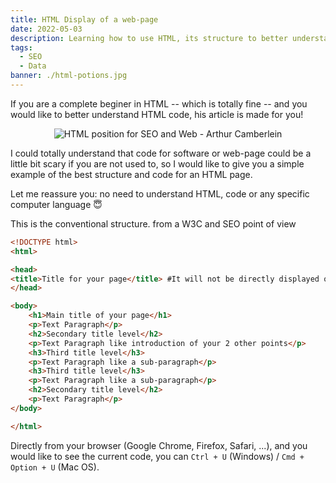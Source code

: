 ```yaml
---
title: HTML Display of a web-page
date: 2022-05-03
description: Learning how to use HTML, its structure to better understand how the web is working. It's here and that would be simple!
tags:
  - SEO
  - Data
banner: ./html-potions.jpg
---
```


If you are a complete beginer in HTML -- which is totally fine -- and you would like to better understand HTML code, his article is made for you!

<p align="center">
  <img src="./html-potions.jpg" alt="HTML position for SEO and Web - Arthur Camberlein" title="Creating a potion for your website in HTML" />
</p>

I could totally understand that code for software or web-page could be a little bit scary if you are not used to, so I would like to give you a simple example of the best structure and code for an HTML page.

Let me reassure you: no need to understand HTML, code or any specific computer language 😇

This is the conventional structure. from a W3C and SEO point of view

```html
<!DOCTYPE html>
<html>

<head>
<title>Title for your page</title> #It will not be directly displayed on your page, but on search results pages (from Google or Bing for example)
</head>

<body>
    <h1>Main title of your page</h1>
    <p>Text Paragraph</p>
    <h2>Secondary title level</h2>
    <p>Text Paragraph like introduction of your 2 other points</p>
    <h3>Third title level</h3>
    <p>Text Paragraph like a sub-paragraph</p>
    <h3>Third title level</h3>
    <p>Text Paragraph like a sub-paragraph</p>
    <h2>Secondary title level</h2>
    <p>Text Paragraph</p>
</body>

</html>
```


Directly from your browser (Google Chrome, Firefox, Safari, ...), and you would like to see the current code, you can `Ctrl + U` (Windows) / `Cmd + Option + U` (Mac OS).
